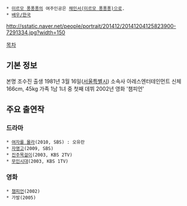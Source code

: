  * [[미르모 퐁퐁퐁]]의 여주인공은 [[채민서(미르모 퐁퐁퐁)]]으로.
 * [[배우/한국]]

http://sstatic.naver.net/people/portrait/201412/20141204125823900-7291334.jpg?width=150

[[목차]]
== 기본 정보 ==
본명 조수진
출생 1981년 3월 16일([[서울특별시]])
소속사 아레스엔터테인먼트
신체 166cm, 45kg
가족 1남 1녀 중 첫째
데뷔 2002년 영화 '챔피언'

== 주요 출연작 ==
=== 드라마 ===
 * [[여자를 몰라]](2010, SBS) : 오유란
 * [[자명고]](2009, SBS)
 * [[진주목걸이]](2003, KBS 2TV)
 * [[무인시대]](2003, KBS 1TV)

=== 영화 ===
 * [[챔피언]](2002)
 * 가발(2005)
